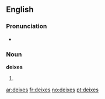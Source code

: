 ==English==

===Pronunciation===
* {{a|UK}} {{IPA|/ˈdaɪksiːz/}}

===Noun===
'''deixes''' {{p}}

# {{plural of|[[deixis#English|deixis]]}}

[[ar:deixes]]
[[fr:deixes]]
[[no:deixes]]
[[pt:deixes]]